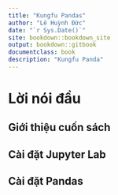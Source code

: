 ```yaml
--- 
title: "Kungfu Pandas"
author: "Lê Huỳnh Đức"
date: "`r Sys.Date()`"
site: bookdown::bookdown_site
output: bookdown::gitbook
documentclass: book
description: "Kungfu Panda"
---
```


# Lời nói đầu {-}
## Giới thiệu cuốn sách {-}
## Cài đặt Jupyter Lab {-}
## Cài đặt Pandas {-}
